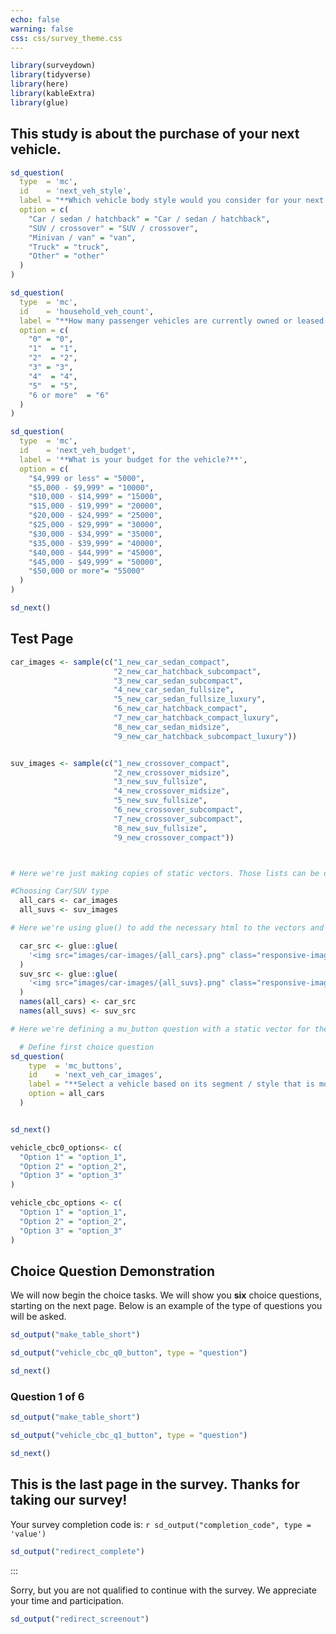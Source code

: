 ```yaml
---
echo: false
warning: false
css: css/survey_theme.css
---
```


```r
library(surveydown)
library(tidyverse)
library(here)
library(kableExtra)
library(glue)
```





::: {#filter .sd-page}

## This study is about the purchase of your next vehicle.

```r

sd_question(
  type  = 'mc',
  id    = 'next_veh_style',
  label = "**Which vehicle body style would you consider for your next vehicle?**",
  option = c(
    "Car / sedan / hatchback" = "Car / sedan / hatchback",
    "SUV / crossover" = "SUV / crossover",
    "Minivan / van" = "van",
    "Truck" = "truck",
    "Other" = "other"
  )
)

sd_question(
  type  = 'mc',
  id    = 'household_veh_count',
  label = "**How many passenger vehicles are currently owned or leased by your household?**",
  option = c(
    "0" = "0",
    "1"  = "1",
    "2"  = "2",
    "3" = "3",
    "4"  = "4",
    "5"  = "5",
    "6 or more"  = "6"
  )
)

sd_question(
  type  = 'mc',
  id    = 'next_veh_budget',
  label = '**What is your budget for the vehicle?**',
  option = c(
    "$4,999 or less" = "5000",
    "$5,000 - $9,999" = "10000",
    "$10,000 - $14,999" = "15000",
    "$15,000 - $19,999" = "20000",
    "$20,000 - $24,999" = "25000",
    "$25,000 - $29,999" = "30000",
    "$30,000 - $34,999" = "35000",
    "$35,000 - $39,999" = "40000",
    "$40,000 - $44,999" = "45000",
    "$45,000 - $49,999" = "50000",
    "$50,000 or more"= "55000"
  )
)

```


```r
sd_next()
```

:::


::: {#testpage .sd-page}

## Test Page

```r

car_images <- sample(c("1_new_car_sedan_compact",
                       "2_new_car_hatchback_subcompact",
                       "3_new_car_sedan_subcompact",
                       "4_new_car_sedan_fullsize",
                       "5_new_car_sedan_fullsize_luxury",
                       "6_new_car_hatchback_compact",
                       "7_new_car_hatchback_compact_luxury",
                       "8_new_car_sedan_midsize",
                       "9_new_car_hatchback_subcompact_luxury"))


suv_images <- sample(c("1_new_crossover_compact",
                       "2_new_crossover_midsize",
                       "3_new_suv_fullsize",
                       "4_new_crossover_midsize",
                       "5_new_suv_fullsize",
                       "6_new_crossover_subcompact",
                       "7_new_crossover_subcompact",
                       "8_new_suv_fullsize",
                       "9_new_crossover_compact"))



# Here we're just making copies of static vectors. Those lists can be defined in the survey.qmd if we want. They're defined in the app.R though for now:

#Choosing Car/SUV type
  all_cars <- car_images
  all_suvs <- suv_images

# Here we're using glue() to add the necessary html to the vectors and renaming them - they're still just static vectors:

  car_src <- glue::glue(
    '<img src="images/car-images/{all_cars}.png" class="responsive-image" style="max-width: 200px; height: auto; object-fit: contain;">'
  )
  suv_src <- glue::glue(
    '<img src="images/car-images/{all_suvs}.png" class="responsive-image" style="max-width: 200px; height: auto; object-fit: contain;">'
  )
  names(all_cars) <- car_src
  names(all_suvs) <- suv_src

# Here we're defining a mu_button question with a static vector for the option. This means this could be made in the survey.qmd if we wanted:

  # Define first choice question
sd_question(
    type  = 'mc_buttons',
    id    = 'next_veh_car_images',
    label = "**Select a vehicle based on its segment / style that is most closely aligned with the next vehicle you are considering purchasing.**",
    option = all_cars
  )



```


```r
sd_next()
```

:::

::: {#cbc_demo .sd-page}

```r
vehicle_cbc0_options<- c(
  "Option 1" = "option_1",
  "Option 2" = "option_2",
  "Option 3" = "option_3"
)

vehicle_cbc_options <- c(
  "Option 1" = "option_1",
  "Option 2" = "option_2",
  "Option 3" = "option_3"
)
```

## Choice Question Demonstration

We will now begin the choice tasks. We will show you **six** choice questions, starting on the next page. Below is an example of the type of questions you will be asked.


```r
sd_output("make_table_short")

sd_output("vehicle_cbc_q0_button", type = "question")

sd_next()
```

:::


::: {#vehicle_pageQ1_button .sd-page}
### Question 1 of 6
```r
sd_output("make_table_short")

sd_output("vehicle_cbc_q1_button", type = "question")

sd_next()
```
:::


## This is the last page in the survey. Thanks for taking our survey!

Your survey completion code is: `r sd_output("completion_code", type = 'value')`

```r
sd_output("redirect_complete")
```

:::

::: {#screenout .sd-page}

Sorry, but you are not qualified to continue with the survey. We appreciate your time and participation.

```r
sd_output("redirect_screenout")
```

:::
